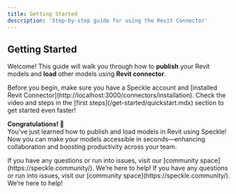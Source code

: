 ```yaml
---
title: Getting Started
description: 'Step-by-step guide for using the Revit Connector'
---
```



<Versions app="Revit" versions="2022, 2023, 2024, 2025 & 🆕2026" />

## Getting Started

Welcome! This guide will walk you through how to **publish** your Revit models and **load** other models using **Revit connector**.

<Note>
  Before you begin, make sure you have a Speckle account and [installed Revit
  Connector](http://localhost:3000/connectors/installation).
</Note>

<Tabs>
  <Tab title="Step 1: Open Revit Connector">
    <Steps>
      <Step
        title="In Revit, select the Speckle tab in the ribbon."
        description="Open the Speckle connector in Revit."
      ></Step>
      <Step title="Select Speckle to open the Revit connector."></Step>
    </Steps>
  </Tab>
  <Tab title="Step 2: Publish to Speckle">
    <Steps>
      <Step
        title="In the Speckle connector, select Publish."
        description="Choose a project and model to publish your Revit elements."
      ></Step>
      <Step
        title="Select a project and model."
        description="You can either select an existing project/model or create a new one."
      ></Step>
      <Step
        title="In your Revit viewport, select the elements you want to publish."
        description="You can select multiple elements at once."
      ></Step>
      <Step title="Click Publish to upload your model to Speckle."></Step>
    </Steps>
  </Tab>
  <Tab title="Step 3: Load from Speckle">
    <Steps>
      <Step
        title="In the Speckle connector, select Load."
        description="Choose a project, model, and version to load."
      ></Step>
      <Step
        title="Select a project and model."
        description="You can either select an existing project/model or create a new one."
      ></Step>
      <Step
        title="Choose a version to load."
        description="Latest version is loaded by default. To load a specific version, select it from the UI."
      ></Step>
      <Step title="Click Load to load the selected model in Revit."></Step>
    </Steps>
  </Tab>
</Tabs>

<Tip>
  Check the video and steps in the [first steps](/get-started/quickstart.mdx)
  section to get started even faster!
</Tip>

**Congratulations! 🥳**  
You've just learned how to publish and load models in Revit using Speckle! Now you can make your models accessible in seconds—enhancing collaboration and boosting productivity across your team.

<Info>
  If you have any questions or run into issues, visit our [community
  space](https://speckle.community/). We’re here to help!
</Info>

<Info>
  If you have any questions or run into issues, visit our [community
  space](https://speckle.community/). We’re here to help!
</Info>


<LearnMore />

